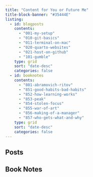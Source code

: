 ```yaml
---
title: "Content for You or Future Me"
title-block-banner: "#35444E"
listing: 
  - id: blogposts
    contents: 
      - "001-my-setup" 
      - "010-git-basics" 
      - "011-terminal-on-mac"
      - "020-quarto-websites" 
      - "021-host-on-github"
      - "101-gumble"
    type: grid 
    sort: "date-desc"
    categories: false
  - id: booknotes
    contents:
      - "801-abramovich-ritov" 
      - "851-good-habits-bad-habits"
      - "852-how-learning-works"
      - "853-peak"
      - "854-stolen-focus"
      - "855-war-of-art"
      - "856-making-of-a-manager"
      - "857-who-gets-what-and-why"
    type: grid
    sort: "date-desc"
    categories: false
---
```


## Posts

:::{#blogposts}
:::

## Book Notes

:::{#booknotes}
:::